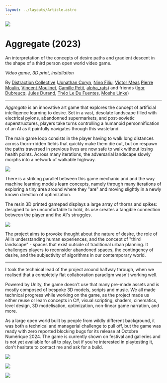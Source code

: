 ---
layout: ../layouts/Article.astro
---

![](../media/aggregate/running.png)

# Aggregate (2023)

An interpretation of the concepts of desire paths and gradient descent in the shape of a third person open world video game.

_Video game, 3D print, installation_

By [Distraction Collective](https://distraction.fun) ([Jonathan Coryn](https://corjn.com/), [Nino Filiu](/), [Victor Meas](https://victormeas.com/) [Pierre Moulin](https://moulinpierre.com/), [Vincent Moulinet](https://vincentmoulinet.com/), [Camille Petit](https://kamyukami.com/), [alpha_rats](https://alpharats.com/)) and friends ([Igor Dubreucq](https://soundcloud.com/miguzo), [Jules Durand](https://julesdurand.com/), [Théo Le Du Fuentes](https://www.instagram.com/cosmografik/), [Moshe Linke](https://www.moshelinke.de/))

---

_Aggregate_ is an innovative art game that explores the concept of artificial intelligence learning to desire. Set in a vast, desolate landscape filled with electrical pylons, abandonned supermarkets, and post-sovietic superstructures, players take turns controlling a humanoid personnification of an AI as it painfully navigates through this wasteland.

The main game loop consists in the player having to walk long distances across thorn-ridden fields that quickly make them die out, but on respawn the paths traversed in previous lives are now safe to walk without losing health points. Across many iterations, the adversarial landscape slowly morphs into a network of walkable highway.

![](../media/aggregate/facing_death.png)

There is a striking parallel between this game mechanic and and the way machine learning models learn concepts, namely through many iterations of exploring a tiny area around where they "are" and moving slightly in a newly known direction of optimization.

The resin 3D printed gamepad displays a large array of thorns and spikes: designed to be uncomfortable to hold, its use creates a tangible connection between the player and the AI's struggles.

![](../media/aggregate/gamepad.png)

The project aims to provoke thought about the nature of desire, the role of AI in understanding human experiences, and the concept of "third landscape" - spaces that exist outside of traditional urban planning. It challenges players to reconsider abandoned spaces, the contingency of desire, and the subjectivity of algorithms in our contemporary world.

---

I took the technical lead of the project around halfway through, when we realised that a completely flat collaboration paradigm wasn't working well.

Powered by Unity, the game doesn't use that many pre-made assets and is mostly composed of bespoke 3D models, scripts and music. We all made technical progress while working on the game, as the project made us either reuse or learn concepts in C#, visual scripting, shaders, cinematics, level design, 3D modelisation, optimization, non-linear game narration, and more.

As a large open world built by people from wildly different background, it was both a technical and managerial challenge to pull off, but the game was ready with zero reported blocking bugs for its release at Octobre Numérique 2024. The game is currently shown on festival and galleries and is not yet available for all to play, but if you're interested in playtesting it, don't hesitate to contact me and ask for a build.

![](../media/aggregate/gifi.png)

![](../media/aggregate/sitting.png)

![](../media/aggregate/fog.png)
